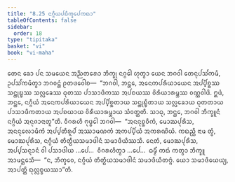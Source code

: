 ```yaml
---
title: "8.25 ᨶᨣ᩠ᨣᩥᨿᨸᨭᩥᨠ᩠ᨡᩮᨸᨠᨳᩣ"
tableOfContents: false
sidebar:
  order: 18
type: "tipitaka"
basket: "vi"
book: "vi-maha"
---
```



<DynamicBreadcrumb />

<Division number="370" book="vi-maha">

<Paragraph number="1717" book="vi-maha">
ᨲᩮᨶ ᨡᩮᩣ ᨸᨶ ᩈᨾᨿᩮᨶ ᩋᨬ᩠ᨬᨲᩁᩮᩣ ᨽᩥᨠ᩠ᨡᩩ ᨶᨣ᩠ᨣᩮᩤ ᩉᩩᨲ᩠ᩅᩣ ᨿᩮᨶ ᨽᨣᩅᩤ ᨲᩮᨶᩩᨸᩈᩘᨠᨾᩥ, ᩏᨸᩈᩘᨠᨾᩥᨲ᩠ᩅᩣ ᨽᨣᩅᨶ᩠ᨲᩴ ᩑᨲᨴᩅᩮᩤᨧ—  “ᨽᨣᩅᩤ, ᨽᨶ᩠ᨲᩮ, ᩋᨶᩮᨠᨸᩁᩥᨿᩣᨿᩮᨶ ᩋᨸ᩠ᨸᩥᨧ᩠ᨨᩔ ᩈᨶ᩠ᨲᩩᨭ᩠ᨮᩔ ᩈᩃᩖᩮᨡᩔ ᨵᩩᨲᩔ ᨸᩣᩈᩣᨴᩥᨠᩔ ᩋᨸᨧᨿᩔ ᩅᩦᩁᩥᨿᩣᩁᨾ᩠ᨽᩔ ᩅᨱ᩠ᨱᩅᩤᨴᩦ. ᩍᨴᩴ, ᨽᨶ᩠ᨲᩮ, ᨶᨣ᩠ᨣᩥᨿᩴ ᩋᨶᩮᨠᨸᩁᩥᨿᩣᨿᩮᨶ ᩋᨸ᩠ᨸᩥᨧ᩠ᨨᨲᩣᨿ ᩈᨶ᩠ᨲᩩᨭ᩠ᨮᩥᨲᩣᨿ ᩈᩃᩖᩮᨡᩣᨿ ᨵᩩᨲᨲᩣᨿ ᨸᩣᩈᩣᨴᩥᨠᨲᩣᨿ ᩋᨸᨧᨿᩣᨿ ᩅᩦᩁᩥᨿᩣᩁᨾ᩠ᨽᩣᨿ ᩈᩴᩅᨲ᩠ᨲᨲᩥ. ᩈᩣᨵᩩ, ᨽᨶ᩠ᨲᩮ, ᨽᨣᩅᩤ ᨽᩥᨠ᩠ᨡᩪᨶᩴ ᨶᨣ᩠ᨣᩥᨿᩴ ᩋᨶᩩᨩᩣᨶᩣᨲᩪ”ᨲᩥ. ᩅᩥᨣᩁᩉᩥ ᨻᩩᨴ᩠ᨵᩮᩤ ᨽᨣᩅᩤ—  “ᩋᨶᨶᩩᨧ᩠ᨨᩅᩥᨠᩴ, ᨾᩮᩣᨥᨸᩩᩁᩥᩈ, ᩋᨶᨶᩩᩃᩮᩣᨾᩥᨠᩴ ᩋᨸ᩠ᨸᨲᩥᩁᩪᨸᩴ ᩋᩔᩣᨾᨱᨠᩴ ᩋᨠᨸ᩠ᨸᩥᨿᩴ ᩋᨠᩁᨱᩦᨿᩴ. ᨠᨳᨬ᩠ᩉᩥ ᨶᩣᨾ ᨲ᩠ᩅᩴ, ᨾᩮᩣᨥᨸᩩᩁᩥᩈ, ᨶᨣ᩠ᨣᩥᨿᩴ ᨲᩥᨲ᩠ᨳᩥᨿᩈᨾᩣᨴᩤᨶᩴ ᩈᨾᩣᨴᩥᨿᩥᩔᩈᩥ. ᨶᩮᨲᩴ, ᨾᩮᩣᨥᨸᩩᩁᩥᩈ, ᩋᨸ᩠ᨸᩈᨶ᩠ᨶᩣᨶᩴ ᩅᩤ ᨸᩈᩣᨴᩤᨿ …ᨸᩮ…  ᩅᩥᨣᩁᩉᩥᨲ᩠ᩅᩣ …ᨸᩮ…  ᨵᨾ᩠ᨾᩥᩴ ᨠᨳᩴ ᨠᨲ᩠ᩅᩣ ᨽᩥᨠ᩠ᨡᩪ ᩋᩣᨾᨶ᩠ᨲᩮᩈᩥ—  “ᨶ, ᨽᩥᨠ᩠ᨡᩅᩮ, ᨶᨣ᩠ᨣᩥᨿᩴ ᨲᩥᨲ᩠ᨳᩥᨿᩈᨾᩣᨴᩤᨶᩴ ᩈᨾᩣᨴᩥᨿᩥᨲᨻ᩠ᨻᩴ. ᨿᩮᩣ ᩈᨾᩣᨴᩥᨿᩮᨿ᩠ᨿ, ᩋᩣᨸᨲ᩠ᨲᩥ ᨳᩩᩃᩖᨧ᩠ᨧᨿᩔᩣ”ᨲᩥ.
</Paragraph>
</Division>
